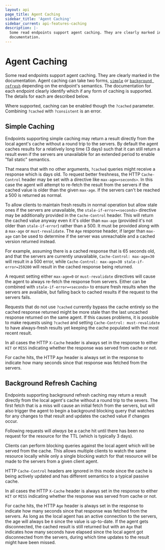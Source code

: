 ```yaml
---
layout: api
page_title: Agent Caching
sidebar_title: 'Agent Caching'
sidebar_current: api-features-caching
description: |-
  Some read endpoints support agent caching. They are clearly marked in the
  documentation.
---
```


# Agent Caching

Some read endpoints support agent caching. They are clearly marked in the
documentation. Agent caching can take two forms, [`simple`](#simple-caching) or
[`background refresh`](#background-refresh-caching) depending on the endpoint's
semantics. The documentation for each endpoint clearly identify which if any
form of caching is supported. The details for each are described below.

Where supported, caching can be enabled though the `?cached` parameter.
Combining `?cached` with `?consistent` is an error.

## Simple Caching

Endpoints supporting simple caching may return a result directly from the local
agent's cache without a round trip to the servers. By default the agent caches
results for a relatively long time (3 days) such that it can still return a
result even if the servers are unavailable for an extended period to enable
"fail static" semantics.

That means that with no other arguments, `?cached` queries might receive a
response which is days old. To request better freshness, the HTTP
`Cache-Control` header may be set with a directive like `max-age=<seconds>`. In
this case the agent will attempt to re-fetch the result from the servers if the
cached value is older than the given `max-age`. If the servers can't be reached
a 500 is returned as normal.

To allow clients to maintain fresh results in normal operation but allow stale
ones if the servers are unavailable, the `stale-if-error=<seconds>` directive
may be additionally provided in the `Cache-Control` header. This will return the
cached value anyway even it it's older than `max-age` (provided it's not older
than `stale-if-error`) rather than a 500. It must be provided along with a
`max-age` or `must-revalidate`. The `Age` response header, if larger than
`max-age` can be used to determine if the server was unreachable and a cached
version returned instead.

For example, assuming there is a cached response that is 65 seconds old, and
that the servers are currently unavailable, `Cache-Control: max-age=30` will
result in a 500 error, while `Cache-Control: max-age=30 stale-if-error=259200`
will result in the cached response being returned.

A request setting either `max-age=0` or `must-revalidate` directives will cause
the agent to always re-fetch the response from servers. Either can be combined
with `stale-if-error=<seconds>` to ensure fresh results when the servers are
available, but falling back to cached results if the request to the servers
fails.

Requests that do not use `?cached` currently bypass the cache entirely so the
cached response returned might be more stale than the last uncached response
returned on the same agent. If this causes problems, it is possible to make
requests using `?cached` and setting `Cache-Control: must-revalidate` to have
always-fresh results yet keeping the cache populated with the most recent
result.

In all cases the HTTP `X-Cache` header is always set in the response to either
`HIT` or `MISS` indicating whether the response was served from cache or not.

For cache hits, the HTTP `Age` header is always set in the response to indicate
how many seconds since that response was fetched from the servers.

## Background Refresh Caching

Endpoints supporting background refresh caching may return a result directly
from the local agent's cache without a round trip to the severs. The first fetch
that is a miss will cause an initial fetch from the servers, but will also
trigger the agent to begin a background blocking query that watches for any
changes to that result and updates the cached value if changes occur.

Following requests will _always_ be a cache hit until there has been no request
for the resource for the TTL (which is typically 3 days).

Clients can perform blocking queries against the local agent which will be
served from the cache. This allows multiple clients to watch the same resource
locally while only a single blocking watch for that resource will be made to the
servers from a given client agent.

HTTP `Cache-Control` headers are ignored in this mode since the cache is being
actively updated and has different semantics to a typical passive cache.

In all cases the HTTP `X-Cache` header is always set in the response to either
`HIT` or `MISS` indicating whether the response was served from cache or not.

For cache hits, the HTTP `Age` header is always set in the response to indicate
how many seconds since that response was fetched from the servers. As long as
the local agent has an active connection to the servers, the age will always be
`0` since the value is up-to-date. If the agent gets disconnected, the cached
result is still returned but with an `Age` that indicates how many seconds have
elapsed since the local agent got disconnected from the servers, during which
time updates to the result might have been missed.

